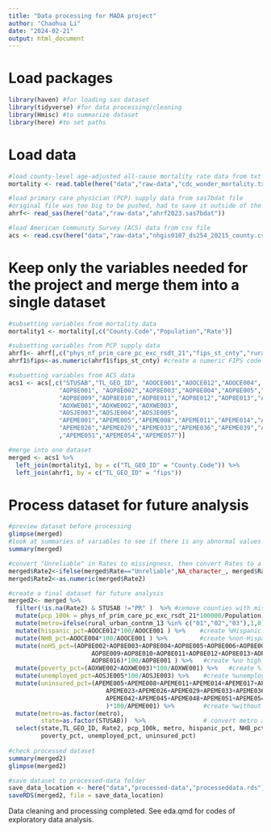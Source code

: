 ---
title: "Data processing for MADA project"
author: "Chaohua Li"
date: "2024-02-21"
output: html_document
---


# Load packages 

```{r}
library(haven) #for loading sas dataset
library(tidyverse) #for data processing/cleaning
library(Hmisc) #to summarize dataset
library(here) #to set paths
```


# Load data 

```{r}
#load county-level age-adjusted all-cause mortality rate data from txt file
mortality <- read.table(here("data","raw-data","cdc_wonder_mortality.txt"), header = TRUE)

#load primary care physician (PCP) supply data from sas7bdat file
#original file was too big to be pushed, had to save it outside of the project folder
ahrf<- read_sas(here("data","raw-data","ahrf2023.sas7bdat"))

#load American Community Survey (ACS) data from csv file
acs <- read.csv(here("data","raw-data","nhgis0107_ds254_20215_county.csv"))
```


# Keep only the variables needed for the project and merge them into a single dataset

```{r}
#subsetting variables from mortality data
mortality1 <- mortality[,c("County.Code","Population","Rate")]

#subsetting variables from PCP supply data
ahrf1<- ahrf[,c("phys_nf_prim_care_pc_exc_rsdt_21","fips_st_cnty","rural_urban_contnm_13")]
ahrf1$fips<-as.numeric(ahrf1$fips_st_cnty) #create a numeric FIPS code for merging

#subsetting variables from ACS data
acs1 <- acs[,c("STUSAB","TL_GEO_ID", "AOOCE001","AOOCE012","AOOCE004",
              "AOP8E001", "AOP8E002","AOP8E003","AOP8E004","AOP8E005","AOP8E006","AOP8E007","AOP8E008",
              "AOP8E009","AOP8E010","AOP8E011","AOP8E012","AOP8E013","AOP8E014","AOP8E015","AOP8E016",
              "AOXWE001","AOXWE002","AOXWE003",
              "AOSJE003","AOSJE004","AOSJE005",
              "APEME001","APEME005","APEME008","APEME011","APEME014","APEME017","APEME020","APEME023",
              "APEME026","APEME029","APEME033","APEME036","APEME039","APEME042","APEME045","APEME048"
              ,"APEME051","APEME054","APEME057")]

#merge into one dataset
merged <- acs1 %>%
  left_join(mortality1, by = c("TL_GEO_ID" = "County.Code")) %>%
  left_join(ahrf1, by = c("TL_GEO_ID" = "fips"))
```


# Process dataset for future analysis  

```{r}
#preview dataset before processing
glimpse(merged)
#look at summaries of variables to see if there is any abnormal values
summary(merged)

#convert "Unreliable" in Rates to missingness, then convert Rates to a numeric variable Rate2
merged$Rate2<-ifelse(merged$Rate=="Unreliable",NA_character_, merged$Rate)
merged$Rate2<-as.numeric(merged$Rate2)

#create a final dataset for future analysis
merged2<- merged %>% 
  filter(!is.na(Rate2) & STUSAB !="PR" )  %>% #remove counties with missing rates or from Puerto Rico
  mutate(pcp_100k = phys_nf_prim_care_pc_exc_rsdt_21*100000/Population) %>% #create PCP supply (n per 100k people)
  mutate(metro=ifelse(rural_urban_contnm_13 %in% c("01","02","03"),1,0) ) %>% #create a variable indicating metro status of the county
  mutate(hispanic_pct=AOOCE012*100/AOOCE001 ) %>%    #create %Hispanic
  mutate(NHB_pct=AOOCE004*100/AOOCE001 ) %>%         #create %non-Hispanic Black
  mutate(noHS_pct=(AOP8E002+AOP8E003+AOP8E004+AOP8E005+AOP8E006+AOP8E007+AOP8E008+
                       AOP8E009+AOP8E010+AOP8E011+AOP8E012+AOP8E013+AOP8E014+AOP8E015+
                       AOP8E016)*100/AOP8E001 ) %>%   #create %no high school diploma
  mutate(poverty_pct=(AOXWE002+AOXWE003)*100/AOXWE001) %>%   #create %living under poverty line
  mutate(unemployed_pct=AOSJE005*100/AOSJE003) %>%    #create %unemployed
  mutate(uninsured_pct=(APEME005+APEME008+APEME011+APEME014+APEME017+APEME020+
                           APEME023+APEME026+APEME029+APEME033+APEME036+APEME039+
                           APEME042+APEME045+APEME048+APEME051+APEME054+APEME057
                           )*100/APEME001) %>%        #create %without health insurance
  mutate(metro=as.factor(metro), 
         state=as.factor(STUSAB))  %>%                # convert metro and STUSAB to factors
  select(state,TL_GEO_ID, Rate2, pcp_100k, metro, hispanic_pct, NHB_pct, noHS_pct,
         poverty_pct, unemployed_pct, uninsured_pct)
   
#check processed dataset 
summary(merged2)
glimpse(merged2)

#save dataset to processed-data folder
save_data_location <- here("data","processed-data","processeddata.rds")
saveRDS(merged2, file = save_data_location)

```


Data cleaning and processing completed. See eda.qmd for codes of exploratory data
analysis. 

